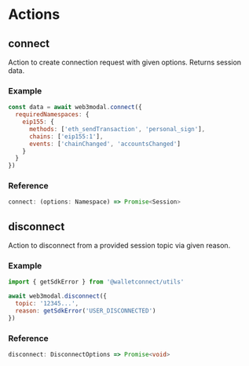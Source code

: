 
# Actions

## connect

Action to create connection request with given options. Returns session data.

### Example

```js
const data = await web3modal.connect({
  requiredNamespaces: {
    eip155: {
      methods: ['eth_sendTransaction', 'personal_sign'],
      chains: ['eip155:1'],
      events: ['chainChanged', 'accountsChanged']
    }
  }
})
```

### Reference

```ts
connect: (options: Namespace) => Promise<Session>
```

<ConnectReference />

## disconnect

Action to disconnect from a provided session topic via given reason.

### Example

```js
import { getSdkError } from '@walletconnect/utils'

await web3modal.disconnect({
  topic: '12345...',
  reason: getSdkError('USER_DISCONNECTED')
})
```

### Reference

```ts
disconnect: DisconnectOptions => Promise<void>
```

<DisconnectReference />
